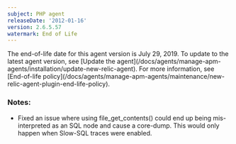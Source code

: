 ```yaml
---
subject: PHP agent
releaseDate: '2012-01-16'
version: 2.6.5.57
watermark: End of Life
---
```


<Callout variant="important">
  The end-of-life date for this agent version is July 29, 2019. To update to the latest agent version, see [Update the agent](/docs/agents/manage-apm-agents/installation/update-new-relic-agent). For more information, see [End-of-life policy](/docs/agents/manage-apm-agents/maintenance/new-relic-agent-plugin-end-life-policy).
</Callout>

### Notes:

* Fixed an issue where using file_get_contents() could end up being mis-interpreted as an SQL node and cause a core-dump. This would only happen when Slow-SQL traces were enabled.
